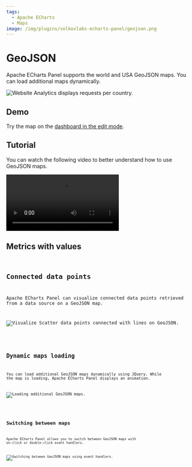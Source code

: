 ```yaml
---
tags:
  - Apache ECharts
  - Maps
image: /img/plugins/volkovlabs-echarts-panel/geojson.png
---
```



# GeoJSON

Apache ECharts Panel supports the world and USA GeoJSON maps. You can load additional maps dynamically.

<Image
  title="Website Analytics displays requests per country."
  src="/img/plugins/volkovlabs-echarts-panel/geojson.png"
/>

## Demo

Try the map on the [dashboard in the edit mode](https://echarts.volkovlabs.io/d/X1mkMIFVz/geo-map?orgId=1&editPanel=11).

## Tutorial

You can watch the following video to better understand how to use GeoJSON maps.

<Video
  src="https://www.youtube.com/embed/0EyFmMlIXPo"
  title="How to tell the story with Grafana dashboard. Apache ECharts, Bar Chart, Logs, and Heatmap."
/>

## Metrics with values

<Code
  url="https://github.com/VolkovLabs/volkovlabs.io/blob/main/docs/volkovlabs-echarts-panel/maps/geojson.js"
  language="js"
/>

## Connected data points

Apache ECharts Panel can visualize connected data points retrieved from a data source on a GeoJSON map.

<Image
  title="Visualize Scatter data points connected with lines on GeoJSON."
  src="/img/plugins/volkovlabs-echarts-panel/geojson-scatter.png"
/>

<Code
  url="https://github.com/VolkovLabs/volkovlabs.io/blob/main/docs/volkovlabs-echarts-panel/maps/geojson-scatter.js"
  language="js"
/>

## Dynamic maps loading

You can load additional GeoJSON maps dynamically using JQuery. While the map is loading, Apache ECharts Panel displays an animation.

<Image
  title="Loading additional GeoJSON maps."
  src="/img/plugins/volkovlabs-echarts-panel/geojson-alaska.png"
/>

<Code
  url="https://github.com/VolkovLabs/volkovlabs.io/blob/main/docs/volkovlabs-echarts-panel/maps/geojson-alaska.js"
  language="js"
/>

## Switching between maps

Apache ECharts Panel allows you to switch between GeoJSON maps with on-click or double-click event handlers.

<Image
  title="Switching between GeoJSON maps using event handlers."
  src="/img/plugins/volkovlabs-echarts-panel/geojson-onclick.png"
/>

<Code
  url="https://github.com/VolkovLabs/volkovlabs.io/blob/main/docs/volkovlabs-echarts-panel/maps/geojson-onclick.js"
  language="js"
/>
